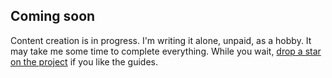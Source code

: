 

## Coming soon

<TipHighlight>
  Content creation is in progress. I'm writing it alone, unpaid, as a hobby. It may take me some time to complete everything.
</TipHighlight>

<TipStar>
  While you wait, <a href="https://github.com/rozsazoltan/rozsazoltan.vercel.app" target="_blank">drop a star on the project</a> if you like the guides.
</TipStar>